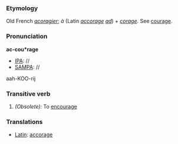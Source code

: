 ===Etymology===
Old French ''[[acoragier]]''; ''à'' (Latin ''[[accorage]]'' ''[[ad]]'') + ''[[corage]]''. See [[courage]].
===Pronunciation===
'''ac-cou*rage'''
*[[IPA]]: //
*[[SAMPA]]: //
aah-KOO-rij
===Transitive verb===
#''(Obsolete):'' To [[encourage]]
===Translations===
*[[Latin]]: [[accorage]]
